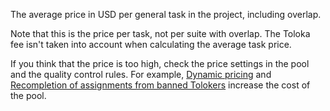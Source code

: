 The average price in USD per general task in the project, including overlap.

Note that this is the price per task, not per suite with overlap. The Toloka fee isn't taken into account when calculating the average task price.

<Cut title="Recommendations">

If you think that the price is too high, check the price settings in the pool and the quality control rules. For example, [Dynamic pricing](/docs-new/guide/dynamic-pricing#section_ucl_3hl_vlb) and [Recompletion of assignments from banned Tolokers](/docs-new/guide/restore-task-overlap) increase the cost of the pool.

</Cut>
